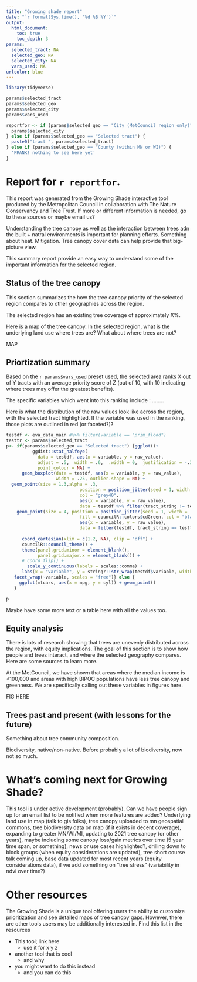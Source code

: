 ```yaml
---
title: "Growing shade report"
date: "`r format(Sys.time(), '%d %B %Y')`"
output: 
  html_document:
    toc: true
    toc_depth: 3
params:
  selected_tract: NA
  selected_geo: NA
  selected_city: NA
  vars_used: NA
urlcolor: blue
---
```


```r
library(tidyverse)

params$selected_tract
params$selected_geo
params$selected_city
params$vars_used

reportfor <- if (params$selected_geo == "City (MetCouncil region only)") {
  params$selected_city
} else if (params$selected_geo == "Selected tract") {
  paste0("tract ", params$selected_tract)
} else if (params$selected_geo == "County (within MN or WI)") {
  'PRANK! nothing to see here yet'
}

```


# Report for `r reportfor`.

This report was generated from the Growing Shade interactive tool produced by the Metropolitan Council in collaboration with The Nature Conservancy and Tree Trust. If more or different information is needed, go to these sources or maybe email us? 

Understanding the tree canopy as well as the interaction between trees adn the built + natral environments is important for planning efforts. Something about heat. Mitigation. Tree canopy cover data can help provide that big-picture view.

This summary report provide an easy way to understand some of the important information for the selected region.

## Status of the tree canopy

This section summarizes the how the tree canopy priority of the selected region compares to other geographies across the region.

The selected region has an existing tree coverage of approximately X%. 

Here is a map of the tree canopy. In the selected region, what is the underlying land use where trees are? What about where trees are not?

MAP

## Priortization summary

Based on the `r params$vars_used` preset used, the selected area ranks X out of Y tracts with an average priority score of Z (out of 10, with 10 indicating where trees may offer the greatest benefits).

The specific variables which went into this ranking include : ........

Here is what the distribution of the raw values look like across the region, with the selected tract highlighted. If the variable was used in the ranking, those plots are outlined in red (or faceted?)? 


```r
testdf <- eva_data_main #%>% filter(variable == "prim_flood")
testtr <- params$selected_tract
p<- if(params$selected_geo == "Selected tract") {ggplot()+
          ggdist::stat_halfeye(
            data = testdf, aes(x = variable, y = raw_value),
            adjust = .5,  width = .6,  .width = 0,  justification = -.3, 
            point_colour = NA) + 
      geom_boxplot(data = testdf, aes(x = variable, y = raw_value),
                   width = .25, outlier.shape = NA) +
  geom_point(size = 1.3,alpha = .3,
                            position = position_jitter(seed = 1, width = .1, height = 0),
                            col = "grey40",
                            aes(x = variable, y = raw_value),
                            data = testdf %>% filter(tract_string != testtr)) +
    geom_point(size = 4, position = position_jitter(seed = 1, width = .1, height = 0),
                            fill = councilR::colors$cdGreen, col = "black", pch = 21,
                            aes(x = variable, y = raw_value),
                            data = filter(testdf, tract_string == testtr)) +
  
      coord_cartesian(xlim = c(1.2, NA), clip = "off") +
      councilR::council_theme() +
      theme(panel.grid.minor = element_blank(),
            panel.grid.major.x = element_blank()) +
      # coord_flip() +
        scale_y_continuous(labels = scales::comma) +
      labs(x = "Variable", y = stringr::str_wrap(testdf$variable, width = 40)) +
   facet_wrap(~variable, scales = "free")} else {
     ggplot(mtcars, aes(x = mpg, y = cyl)) + geom_point()
   }

p
```

Maybe have some more text or a table here with all the values too. 

## Equity analysis

There is lots of research showing that trees are unevenly distributed across the region, with equity implications. The goal of this section is to show how people and trees interact, and where the selected geography compares. Here are some sources to learn more. 

At the MetCouncil, we have shown that areas where the median income is <100,000 and areas with high BIPOC populations have less tree canopy and greenness. We are specifically calling out these variables in figures here. 

FIG HERE

## Trees past and present (with lessons for the future)

Something about tree community composition. 

Biodiversity, native/non-native. Before probably a lot of biodiversity, now not so much. 

# What's coming next for Growing Shade?

This tool is under active development (probably). Can we have people sign up for an email list to be notified when more features are added? Underlying land use in map (talk to gis folks), tree canopy uploaded to mn geospatial commons, tree biodiversity data on map (if it exists in decent coverage), expanding to greater MN/WI/MI, updating to 2021 tree canopy (or other years), maybe including some canopy loss/gain metrics over time (5 year time span, or something), news or use cases highlighted?, drilling down to block groups (when equity considerations are updated), tree short course talk coming up, base data updated for most recent years (equity considerations data), if we add something on "tree stress" (variability in ndvi over time?)

# Other resources

The Growing Shade is a unique tool offering users the ability to customize prioritization and see detailed maps of tree canopy gaps. However, there are other tools users may be additionally interested in. Find this list in the resources 

- This tool; link here
  - use it for x y z
- another tool that is cool
  - and why 
- you might want to do this instead
  - and you can do this
  
  
  

